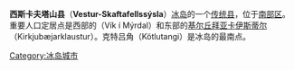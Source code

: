 {{Infobox settlement

|name = 西斯卡夫塔山县<br>Vestur-Skaftafellssýsla
|other_name = 
|native_name = 
|nickname = 
|settlement_type = [[冰岛县列表|县]]
|motto = 

|image_skyline = 
|imagesize = 
|image_caption = 
|image_flag = 
|flag_size = 
|image_seal = 
|seal_size = 
|image_shield = 
|shield_size = 
|image_blank_emblem = 
|blank_emblem_type = 
|blank_emblem_size = 
|image_map = Sýslur á Íslandi.png
|mapsize = 300px
|map_caption = Counties of Iceland
|pushpin_map = 
|pushpin_label_position =
|pushpin_map_caption = 
|pushpin_mapsize = 

|subdivision_type = 国家
|subdivision_name = {{flag|Iceland}}
|subdivision_type1 = [[冰岛行政区划|地区]]
|subdivision_name1 = [[南部区_(冰岛)|南部区]]

|government_footnotes = 
|government_type = 
|leader_title = 
|leader_name = 
|leader_title1 = 
|leader_name1 = 
|established_title = <!-- Settled -->
|established_date = 

|area_magnitude = 
|unit_pref = 
|area_footnotes = 
|area_total_km2 = 
|area_land_km2 = 
|area_water_km2 = 
|area_total_sq_mi = 
|area_land_sq_mi = 
|area_water_sq_mi = 
|area_water_percent = 

|population_as_of = 
|population_footnotes = 
|population_note = 
|population_total = 
|population_density_km2 = 
|population_density_sq_mi = 

|timezone = [[GMT|GMT]]
|utc_offset = +0
|timezone_DST = 
|utc_offset_DST = 
|latd= 64|latm=15|lats= |latNS=N
|longd=16|longm=0|longs=|longEW=W
|elevation_footnotes = 
|elevation_m = 
|elevation_ft = 

|postal_code_type = 
|postal_code = 
|area_code = 
|website = 
|footnotes = 
}} 
'''西斯卡夫塔山县'''（'''Vestur-Skaftafellssýsla'''）[[冰岛|冰岛]]的一个[[冰岛县列表|传统县]]，位于[[南部区_(冰岛)|南部区]]。重要人口定居点是西部的{{Link-en|维克 (冰岛)|Vík í Mýrdal|维克伊米达尔}}（Vík í Mýrdal）和东部的[[基尔丘拜亚卡伊斯蒂尔|基尔丘拜亚卡伊斯蒂尔]]（Kirkjubæjarklaustur）。克特吕角（Kötlutangi）是冰岛的最南点。

{{冰岛行政区划}}

[[Category:冰岛城市|Category:冰岛城市]]
